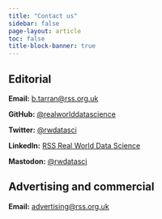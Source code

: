 ```yaml
---
title: "Contact us"
sidebar: false
page-layout: article
toc: false
title-block-banner: true
---
```

## Editorial

**Email:** [b.tarran@rss.org.uk](mailto:b.tarran@rss.org.uk)

**GitHub:** [@realworlddatascience](https://github.com/realworlddatascience)

**Twitter:** [@rwdatasci](https://twitter.com/rwdatasci)

**LinkedIn:** [RSS Real World Data Science](https://www.linkedin.com/showcase/rss-real-world-data-science)

**Mastodon:** [@rwdatasci](https://fosstodon.org/@rwdatasci)

## Advertising and commercial

**Email:** [advertising@rss.org.uk](mailto:advertising@rss.org.uk)